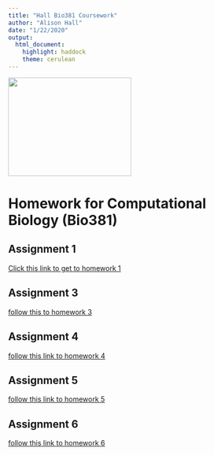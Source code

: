 ```yaml
---
title: "Hall Bio381 Coursework"
author: "Alison Hall"
date: "1/22/2020"
output: 
  html_document: 
    highlight: haddock
    theme: cerulean
---
```

<img src="IMG_5262.jpg" width="250" height="200"/>

# Homework for Computational Biology (Bio381)

## Assignment 1
[Click this link to get to homework 1](HomeworkOne.html)

## Assignment 3 
[follow this to homework 3](HomeworkThree.html)

## Assignment 4 
[follow this link to homework 4](HomeworkFour.html)

## Assignment 5
[follow this link to homework 5](HomeworkFive.html)

## Assignment 6
[follow this link to homework 6](HomeworkSix.html)
